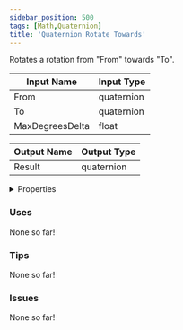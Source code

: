 ```yaml
---
sidebar_position: 500
tags: [Math,Quaternion]
title: 'Quaternion Rotate Towards'
---
```


Rotates a rotation from "From" towards "To".




<EsbSvg />

| Input Name | Input Type |
|-----------|-----------|
| From | quaternion |
| To | quaternion |
| MaxDegreesDelta | float |

| Output Name | Output Type |
|-----------|-----------|
| Result | quaternion |


<details>
  <summary>Properties</summary>
  <div>
    <div>
    <table>
      <thead>
        <tr>
          <th>Is beta required?</th>
          <th>❌</th>
        </tr>
        <tr>
          <th>Is this chip a trolling risk?</th>
          <th>❌</th>
        </tr>
        <tr>
          <th>Is this chip a role assignment risk?</th>
          <th>❌</th>
        </tr>
        <tr>
          <th>Chip UUID</th>
          <th>edfe7cbb-6973-4489-9b7a-75746243dd6d</th>
        </tr>
      </thead>
    </table>
    </div>
  </div>
</details>

### Uses

None so far!

### Tips

None so far!

### Issues

None so far!